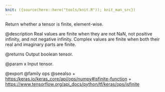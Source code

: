 ```yaml
---
knit: ({source(here::here("tools/knit.R")); knit_man_src})
---
```

Return whether a tensor is finite, element-wise.

@description
Real values are finite when they are not NaN, not positive infinity, and
not negative infinity. Complex values are finite when both their real
and imaginary parts are finite.

@returns
    Output boolean tensor.

@param x
Input tensor.

@export
@family ops
@seealso
+ <https:/keras.io/keras_core/api/ops/numpy#isfinite-function>
+ <https://www.tensorflow.org/api_docs/python/tf/keras/ops/isfinite>
